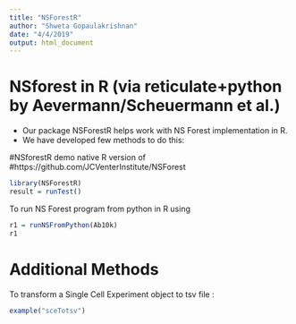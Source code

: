 ```yaml
---
title: "NSForestR"
author: "Shweta Gopaulakrishnan"
date: "4/4/2019"
output: html_document
---
```


# NSforest in R (via reticulate+python by Aevermann/Scheuermann et al.)

- Our package NSForestR helps work with NS Forest implementation in R. 
- We have developed few methods to do this: 

#NSforestR demo native R version of
#https://github.com/JCVenterInstitute/NSForest

```r
library(NSForestR)
result = runTest()
```

To run NS Forest program from python in R using 
```r
r1 = runNSFromPython(Ab10k)
r1
```

# Additional Methods 

To transform a Single Cell Experiment object to tsv file : 

```r
example("sceTotsv")
```


